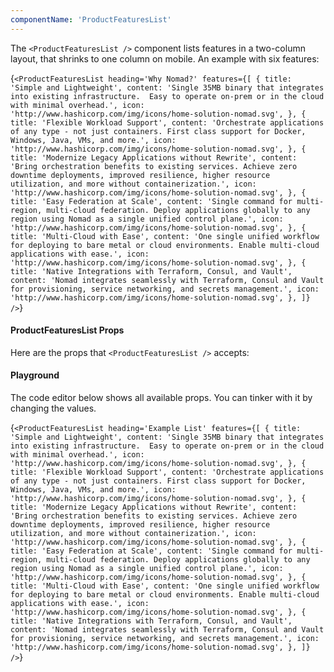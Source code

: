 ```yaml
---
componentName: 'ProductFeaturesList'
---
```


The `<ProductFeaturesList />` component lists features in a two-column layout, that shrinks to one column on mobile. An example with six features:

<LiveComponent>{`<ProductFeaturesList heading='Why Nomad?' features={[
    {
      title: 'Simple and Lightweight',
      content:
        'Single 35MB binary that integrates into existing infrastructure.  Easy to operate on-prem or in the cloud with minimal overhead.',
      icon: 'http://www.hashicorp.com/img/icons/home-solution-nomad.svg',
    },
    {
      title: 'Flexible Workload Support',
      content:
        'Orchestrate applications of any type - not just containers. First class support for Docker, Windows, Java, VMs, and more.',
      icon: 'http://www.hashicorp.com/img/icons/home-solution-nomad.svg',
    },
    {
      title: 'Modernize Legacy Applications without Rewrite',
      content:
        'Bring orchestration benefits to existing services. Achieve zero downtime deployments, improved resilience, higher resource utilization, and more without containerization.',
      icon: 'http://www.hashicorp.com/img/icons/home-solution-nomad.svg',
    },
    {
      title: 'Easy Federation at Scale',
      content:
        'Single command for multi-region, multi-cloud federation. Deploy applications globally to any region using Nomad as a single unified control plane.',
      icon: 'http://www.hashicorp.com/img/icons/home-solution-nomad.svg',
    },
    {
      title: 'Multi-Cloud with Ease',
      content:
        'One single unified workflow for deploying to bare metal or cloud environments. Enable multi-cloud applications with ease.',
      icon: 'http://www.hashicorp.com/img/icons/home-solution-nomad.svg',
    },
    {
      title: 'Native Integrations with Terraform, Consul, and Vault',
      content:
        'Nomad integrates seamlessly with Terraform, Consul and Vault for provisioning, service networking, and secrets management.',
      icon: 'http://www.hashicorp.com/img/icons/home-solution-nomad.svg',
    },
  ]} />`}</LiveComponent>

#### ProductFeaturesList Props

Here are the props that `<ProductFeaturesList />` accepts:

<PropsTable props={componentProps} />

#### Playground

The code editor below shows all available props. You can tinker with it by changing the values.

<LiveComponent>{`<ProductFeaturesList
  heading='Example List'
  features={[
    {
      title: 'Simple and Lightweight',
      content:
        'Single 35MB binary that integrates into existing infrastructure.  Easy to operate on-prem or in the cloud with minimal overhead.',
      icon: 'http://www.hashicorp.com/img/icons/home-solution-nomad.svg',
    },
    {
      title: 'Flexible Workload Support',
      content:
        'Orchestrate applications of any type - not just containers. First class support for Docker, Windows, Java, VMs, and more.',
      icon: 'http://www.hashicorp.com/img/icons/home-solution-nomad.svg',
    },
    {
      title: 'Modernize Legacy Applications without Rewrite',
      content:
        'Bring orchestration benefits to existing services. Achieve zero downtime deployments, improved resilience, higher resource utilization, and more without containerization.',
      icon: 'http://www.hashicorp.com/img/icons/home-solution-nomad.svg',
    },
    {
      title: 'Easy Federation at Scale',
      content:
        'Single command for multi-region, multi-cloud federation. Deploy applications globally to any region using Nomad as a single unified control plane.',
      icon: 'http://www.hashicorp.com/img/icons/home-solution-nomad.svg',
    },
    {
      title: 'Multi-Cloud with Ease',
      content:
        'One single unified workflow for deploying to bare metal or cloud environments. Enable multi-cloud applications with ease.',
      icon: 'http://www.hashicorp.com/img/icons/home-solution-nomad.svg',
    },
    {
      title: 'Native Integrations with Terraform, Consul, and Vault',
      content:
        'Nomad integrates seamlessly with Terraform, Consul and Vault for provisioning, service networking, and secrets management.',
      icon: 'http://www.hashicorp.com/img/icons/home-solution-nomad.svg',
    },
  ]}
/>`}</LiveComponent>
